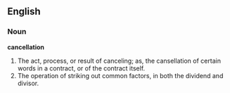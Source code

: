 ==English==

===Noun===

'''cancellation'''

#The act, process, or result of canceling; as, the cansellation of certain words in a contract, or of the contract itself.
#The operation of striking out common factors, in both the dividend and divisor.